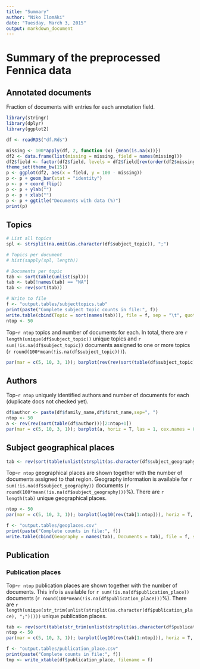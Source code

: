 ```yaml
---
title: "Summary"
author: "Niko Ilomäki"
date: "Tuesday, March 3, 2015"
output: markdown_document
---
```


# Summary of the preprocessed Fennica data

## Annotated documents

Fraction of documents with entries for each annotation field.

```r

library(stringr)
library(dplyr)
library(ggplot2)

df <- readRDS("df.Rds")

missing <- 100*apply(df, 2, function (x) {mean(is.na(x))})
df2 <- data.frame(list(missing = missing, field = names(missing)))
df2$field <- factor(df2$field, levels = df2$field[rev(order(df2$missing))])
theme_set(theme_bw(15))
p <- ggplot(df2, aes(x = field, y = 100 - missing))
p <- p + geom_bar(stat = "identity")
p <- p + coord_flip()
p <- p + ylab("")
p <- p + xlab("")
p <- p + ggtitle("Documents with data (%)")
print(p)
```

## Topics

```r

# List all topics
spl <- strsplit(na.omit(as.character(df$subject_topic)), ";")

# Topics per document
# hist(sapply(spl, length))

# Documents per topic
tab <- sort(table(unlist(spl)))
tab <- tab[!names(tab) == "NA"]
tab <- rev(sort(tab)) 
```

```r
# Write to file
f <- "output.tables/subjecttopics.tab"
print(paste("Complete subject topic counts in file:", f))
write.table(cbind(Topic = sort(names(tab))), file = f, sep = "\t", quote = F, row.names = F)
ntop <- 50
```

Top-`r ntop` topics and number of documents for each. In total, there are `r length(unique(df$subject_topic))` unique topics and `r sum(!is.na(df$subject_topic))` documents assigned to one or more topics (`r round(100*mean(!is.na(df$subject_topic)))`).

```r
par(mar = c(5, 10, 3, 1)); barplot(rev(rev(sort(table(df$subject_topic)))[1:ntop]), horiz = T, las = 1, cex.names = 0.8, xlab = "Documents", main = "Most common topics")
```


## Authors

Top-`r ntop` uniquely identified authors and number of documents for each (duplicate docs not checked yet).

```r
df$author <- paste(df$family_name,df$first_name,sep=", ")
ntop <- 50
a <- rev(rev(sort(table(df$author)))[2:ntop+1])
par(mar = c(5, 10, 3, 1)); barplot(a, horiz = T, las = 1, cex.names = 0.8, xlab = "Documents", main = "Top authors")
```


## Subject geographical places

```r
tab <- rev(sort(table(unlist(strsplit(as.character(df$subject_geography), ";")))))
```

Top-`r ntop` geographical places are shown together with the number of documents assigned to that region. Geography information is available for `r sum(!is.na(df$subject_geography))` documents (`r round(100*mean(!is.na(df$subject_geography)))`%). There are `r length(tab)` unique geographical places.

```r
ntop <- 50
par(mar = c(5, 10, 3, 1)); barplot(log10(rev(tab[1:ntop])), horiz = T, las = 1, cex.names = 0.8, xlab = "Documents (log10)", main = "Most common geographic places")
```

```r
f <- "output.tables/geoplaces.csv"
print(paste("Complete counts in file:", f))
write.table(cbind(Geography = names(tab), Documents = tab), file = f, sep = "|", quote = F, row.names = F)
```



## Publication 

### Publication places

Top-`r ntop` publication places are shown together with the number of documents. This info is available for `r sum(!is.na(df$publication_place))` documents (`r round(100*mean(!is.na(df$publication_place)))`%). There are `r length(unique(str_trim(unlist(strsplit(as.character(df$publication_place), ";")))))` unique publication places.

```r
tab <- rev(sort(table(str_trim(unlist(strsplit(as.character(df$publication_place), ";"))))))
ntop <- 50
par(mar = c(5, 10, 3, 1)); barplot(log10(rev(tab[1:ntop])), horiz = T, las = 1, cex.names = 0.8, xlab = "Documents (log10)", main = "Most common publication places")
```

	
```r
f <- "output.tables/publication_place.csv"
print(paste("Complete counts in file:", f))
tmp <- write_xtable(df$publication_place, filename = f)
```

